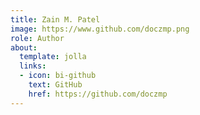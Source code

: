 ```yaml
---
title: Zain M. Patel
image: https://www.github.com/doczmp.png
role: Author
about:
  template: jolla
  links:
  - icon: bi-github
    text: GitHub
    href: https://github.com/doczmp
---
```


